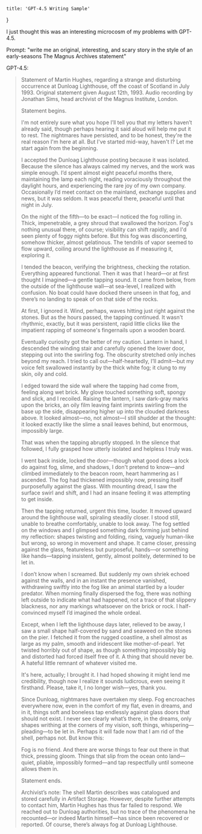     title: 'GPT-4.5 Writing Sample'
}

I just thought this was an interesting microcosm of my problems with GPT-4.5.

Prompt: "write me an original, interesting, and scary story in the style of an early-seasons The Magnus Archives statement"

GPT-4.5:
<blockquote>
Statement of Martin Hughes, regarding a strange and disturbing occurrence at Dunloag Lighthouse, off the coast of Scotland in July 1993. Original statement given August 12th, 1993. Audio recording by Jonathan Sims, head archivist of the Magnus Institute, London.

Statement begins.

I'm not entirely sure what you hope I’ll tell you that my letters haven’t already said, though perhaps hearing it said aloud will help me put it to rest. The nightmares have persisted, and to be honest, they're the real reason I'm here at all. But I've started mid-way, haven't I? Let me start again from the beginning.

I accepted the Dunloag Lighthouse posting because it was isolated. Because the silence has always calmed my nerves, and the work was simple enough. I’d spent almost eight peaceful months there, maintaining the lamp each night, reading voraciously throughout the daylight hours, and experiencing the rare joy of my own company. Occasionally I’d meet contact on the mainland, exchange supplies and news, but it was seldom. It was peaceful there, peaceful until that night in July.

On the night of the fifth—to be exact—I noticed the fog rolling in. Thick, impenetrable, a grey shroud that swallowed the horizon. Fog's nothing unusual there, of course; visibility can shift rapidly, and I'd seen plenty of foggy nights before. But this fog was disconcerting, somehow thicker, almost gelatinous. The tendrils of vapor seemed to flow upward, coiling around the lighthouse as if measuring it, exploring it.

I tended the beacon, verifying the brightness, checking the rotation. Everything appeared functional. Then it was that I heard—or at first thought I imagined—a gentle tapping sound. It came from below, from the outside of the lighthouse wall—at sea-level, I realized with confusion. No boat could have docked there unseen in that fog, and there’s no landing to speak of on that side of the rocks.

At first, I ignored it. Wind, perhaps, waves hitting just right against the stones. But as the hours passed, the tapping continued. It wasn't rhythmic, exactly, but it was persistent, rapid little clicks like the impatient rapping of someone's fingernails upon a wooden board.

Eventually curiosity got the better of my caution. Lantern in hand, I descended the winding stair and carefully opened the lower door, stepping out into the swirling fog. The obscurity stretched only inches beyond my reach. I tried to call out—half-heartedly, I’ll admit—but my voice felt swallowed instantly by the thick white fog; it clung to my skin, oily and cold.

I edged toward the side wall where the tapping had come from, feeling along wet brick. My glove touched something soft, spongy and slick, and I recoiled. Raising the lantern, I saw dark-gray marks upon the bricks, an oily film leaving faint imprints swirling from the base up the side, disappearing higher up into the clouded darkness above. It looked almost—no, not almost—I still shudder at the thought: it looked exactly like the slime a snail leaves behind, but enormous, impossibly large.

That was when the tapping abruptly stopped. In the silence that followed, I fully grasped how utterly isolated and helpless I truly was.

I went back inside, locked the door—though what good does a lock do against fog, slime, and shadows, I don't pretend to know—and climbed immediately to the beacon room, heart hammering as I ascended. The fog had thickened impossibly now, pressing itself purposefully against the glass. With mounting dread, I saw the surface swirl and shift, and I had an insane feeling it was attempting to get inside.

Then the tapping returned, urgent this time, louder. It moved upward around the lighthouse wall, spiraling steadily closer. I stood still, unable to breathe comfortably, unable to look away. The fog settled on the windows and I glimpsed something dark forming just behind my reflection: shapes twisting and folding, rising, vaguely human-like but wrong, so wrong in movement and shape. It came closer, pressing against the glass, featureless but purposeful, hands—or something like hands—tapping insistent, gently, almost politely, determined to be let in.

I don’t know when I screamed. But suddenly my own shriek echoed against the walls, and in an instant the presence vanished, withdrawing swiftly into the fog like an animal startled by a louder predator. When morning finally dispersed the fog, there was nothing left outside to indicate what had happened, not a trace of that slippery blackness, nor any markings whatsoever on the brick or rock. I half-convinced myself I’d imagined the whole ordeal.

Except, when I left the lighthouse days later, relieved to be away, I saw a small shape half-covered by sand and seaweed on the stones on the pier. I fetched it from the rugged coastline, a shell almost as large as my palm, smooth and iridescent like mother-of-pearl. Yet twisted horribly out of shape, as though something impossibly big and distorted had forced itself free of it. A thing that should never be. A hateful little remnant of whatever visited me.

It's here, actually; I brought it. I had hoped showing it might lend me credibility, though now I realize it sounds ludicrous, even seeing it firsthand. Please, take it, I no longer wish—yes, thank you.

Since Dunloag, nightmares have overtaken my sleep. Fog encroaches everywhere now, even in the comfort of my flat, even in dreams, and in it, things soft and boneless tap endlessly against glass doors that should not exist. I never see clearly what’s there, in the dreams, only shapes writhing at the corners of my vision, soft things, whispering—pleading—to be let in. Perhaps it will fade now that I am rid of the shell, perhaps not. But know this:

Fog is no friend. And there are worse things to fear out there in that thick, pressing gloom. Things that slip from the ocean onto land—quiet, pliable, impossibly formed—and tap respectfully until someone allows them in.

Statement ends.

Archivist’s note: The shell Martin describes was catalogued and stored carefully in Artifact Storage. However, despite further attempts to contact him, Martin Hughes has thus far failed to respond. We reached out to Dunloag authorities, but no trace of the phenomena he recounted—or indeed Martin himself—has since been recovered or reported. Of course, there’s always fog at Dunloag Lighthouse.
</blockquote>